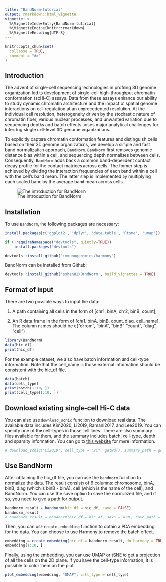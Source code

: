 ---
title: "BandNorm-tutorial"
output: rmarkdown::html_vignette
vignette: >
  %\VignetteIndexEntry{BandNorm-tutorial}
  %\VignetteEngine{knitr::rmarkdown}
  %\VignetteEncoding{UTF-8}
---

```{r, include = FALSE}
knitr::opts_chunk$set(
  collapse = TRUE,
  comment = "#>"
)
```

## Introduction

The advent of single-cell sequencing technologies in profiling 3D genome organization led to development of single-cell high-throughput chromatin conformation (scHi-C) assays. Data from these assays enhance our ability to study dynamic chromatin architecture and the impact of spatial genome interactions on cell regulation at an unprecedented resolution. At the individual cell resolution, heterogeneity driven by the stochastic nature of chromatin fiber, various nuclear processes, and unwanted variation due to sequencing depths and batch effects poses major analytical challenges for inferring single cell-level 3D genome organizations.

To explicitly capture chromatin conformation features and distinguish cells based on their 3D genome organizations, we develop a simple and fast band normalization approach, `BandNorm`. `BandNorm` first removes genomic distance bias within a cell, and sequencing depth normalizes between cells. Consequently, `BandNorm` adds back a common band-dependent contact decay profile for the contact matrices across cells. The former step is achieved by dividing the interaction frequencies of each band within a cell with the cell’s band mean. The latter step is implemented by multiplying each scaled band by the average band mean across cells.

![The introduction for BandNorm](https://github.com/sshen82/BandNorm/blob/main/figures/bandnorm_intro.png)

## Installation

To use `BandNorm`, the following packages are necessary:

```{r setup}
install.packages(c('ggplot2', 'dplyr', 'data.table', 'Rtsne', 'umap'))

if (!requireNamespace("devtools", quietly=TRUE))
    install.packages("devtools")

devtools::install_github("immunogenomics/harmony")
```

BandNorm can be installed from Github:

```{r install-BandNorm}
devtools::install_github('sshen82/BandNorm', build_vignettes = TRUE)
```

## Format of input

There are two possible ways to input the data:

1. A path containing all cells in the form of [chr1, binA, chr2, binB, count],

2. An R data.frame in the form of [chr1, binA, binB, count, diag, cell_name]. The column names should be c("chrom", "binA", "binB", "count", "diag", "cell")

```{r load_packages, include=FALSE}
library(BandNorm)
data(hic_df)
print(hic_df)
```

For the example dataset, we also have batch information and cell-type information. Note that the cell_name in those external information should be consistent with the hic_df file.

```{r load_external_info, include=FALSE}
data(batch)
data(cell_type)
print(batch[1:10, ])
print(cell_type[1:10, ])
```

## Download existing single-cell Hi-C data

You can also use `download_schic` function to download real data. The available data includes Kim2020, Li2019, Ramani2017, and Lee2019. You can specify one of the cell-types in those cell lines. There are also summary files available for them, and the summary includes batch, cell-type, depth and sparsity information. You can go to [this website](http://pages.stat.wisc.edu/~sshen82/bandnorm/) for more information.

```{r download_data, include=FALSE}
# download_schic("Li2019", cell_type = "2i", getwd(), summary_path = getwd())
```

## Use BandNorm

After obtaining the hic_df file, you can use the `bandnorm` function to normalize the data. The result consists of 6 columns: chromosome, binA, binB, diag (which is binB - binA), cell (which is the name of the cell), and BandNorm. You can use the save option to save the normalized file, and if so, you need to give a path for output.

```{r BandNorm, include=FALSE}
bandnorm_result = bandnorm(hic_df = hic_df, save = FALSE)
bandnorm_result
# bandnorm_result = bandnorm(hic_df = hic_df, save = TRUE, save_path = getwd())
```

Then, you can use `create_embedding` function to obtain a PCA embedding for the data. You can choose to use Harmony to remove the batch effect.

```{r embedding, include=FALSE}
embedding = create_embedding(hic_df = bandnorm_result, do_harmony = TRUE, batch = batch)
embedding[1:10, ]
```

Finally, using the embedding, you can use UMAP or tSNE to get a projection of all the cells on the 2D plane. If you have the cell-type information, it is possible to color them on the plot.

```{r embedding, include=FALSE}
plot_embedding(embedding, "UMAP", cell_type = cell_type)
```

